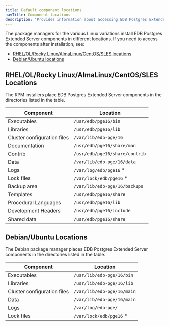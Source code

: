 ```yaml
---
title: Default component locations
navTitle: Component locations
description: "Provides information about accessing EDB Postgres Extended Server components after installation"
---
```


The package managers for the various Linux variations install EDB Postgres Extended Server components in different locations. If you need to access the components after installation, see:

- [RHEL/OL/Rocky Linux/AlmaLinux/CentOS/SLES locations](#rhelolrocky-linuxalmalinuxcentossles-locations)
- [Debian/Ubuntu locations](#debianubuntu-locations)

## RHEL/OL/Rocky Linux/AlmaLinux/CentOS/SLES Locations

The RPM installers place EDB Postgres Extended Server components in the directories listed in the table.

| Component                   | Location                       |
|-----------------------------|--------------------------------|
| Executables                 | `/usr/edb/pge16/bin`           |
| Libraries                   | `/usr/edb/pge16/lib`           |
| Cluster configuration files | `/var/lib/edb-pge/16`          |
| Documentation               | `/usr/edb/pge16/share/man`     |
| Contrib                     | `/usr/edb/pge16/share/contrib` |
| Data                        | `/var/lib/edb-pge/16/data`     |
| Logs                        | `/var/log/edb/pge16`      *    |
| Lock files                  | `/var/lock/edb/pge16`     *    |
| Backup area                 | `/var/lib/edb-pge/16/backups`  |
| Templates                   | `/usr/edb/pge16/share`         |
| Procedural Languages        | `/usr/edb/pge16/lib`           |
| Development Headers         | `/usr/edb/pge16/include`       |
| Shared data                 | `/usr/edb/pge16/share`         |

## Debian/Ubuntu Locations

The Debian package manager places EDB Postgres Extended Server components in the directories listed in the table.

| Component                   | Location                           |
|-----------------------------|------------------------------------|
| Executables                 | `/usr/lib/edb-pge/16/bin`          |
| Libraries                   | `/usr/lib/edb-pge/16/lib`          |
| Cluster configuration files | `/var/lib/edb-pge/16/main`         |
| Data                        | `/var/lib/edb-pge/16/main`         |
| Logs                        | `/var/log/edb-pge/`                |
| Lock files                  | `/var/lock/edb/pge16`     *        |
